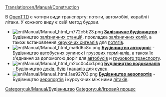 [[Translation:en/Manual/Construction]]
{{uk/Manual/Зміст}}


В [[uk/Manual/Main Page|OpenTTD]] є чотири види транспорту: потяги, автомобілі, кораблі і літаки. У кожного виду є свій метод будови.


*[[File:en/Manual/Manual html m772c5b23.png]] '''[[en/Manual/Railway construction|Залізничне будівництво]]''' - Будівництво [[en/Manual/Railway station|залізничних станцій]], прокладка [[en/Manual/Building tracks|залізничних колій]], а також встановлення [[en/Manual/Signals|керуючих сигналів]] для [[en/Manual/Trains|потягів]].
*[[File:en/Manual/Manual html ma6d6c8c.png]] '''[[en/Manual/Roadway construction|Будівництво автодоріг]]''' - Будівництво [[en/Manual/Loading Bays|автобусних зупинок]] і [[en/Manual/Loading Bays|грузових терміналів]], а також їх з'єднання за допомогою доріг для [[en/Manual/Base Set/Road Vehicles/Buses|автобусів]] и [[en/Manual/Road vehicles|грузового транспорту]].
*[[File:en/Manual/Manual html m2cc0c4cd.png]] '''[[en/Manual/Waterway construction|Будівництво водоканалів]]''' - Будівництво [[en/Manual/Water Transport Tiles|доків]], [[en/Manual/Waypoints|буїв]] і [[en/Manual/Water Transport Tiles|каналів]] для [[en/Manual/Ships|суден]].
*[[File:en/Manual/Manual html 1ae92703.png]] '''[[en/Manual/Airport construction|Будівництво аеропортів]]''' - Будівництво [[en/Manual/Airports|аеропортів]] і курсуючих між ними [[en/Manual/Aircraft|літаків]].

[[Category:uk/Manual/Будівництво]]
[[Category:uk/Ігровий процес]]